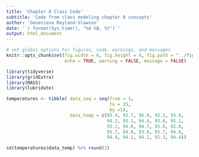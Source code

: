 ```yaml
---
title: 'Chapter 8 Class Code'
subtitle: 'Code from class modeling chapter 8 concepts' 
author: 'Genevieve Reyland-Slawson'
date: '`r format(Sys.time(), "%d %B, %Y")`'
output: html_document
---
```


```r
# set global options for figures, code, warnings, and messages
knitr::opts_chunk$set(fig.width = 6, fig.height = 4, fig.path = "../figs/",
                      echo = TRUE, warning = FALSE, message = FALSE)
```

``` r
library(tidyverse)
library(gridExtra)
library(MASS)
library(lubridate)
```

``` r
temperatures <- tibble( data_seq = seq(from = 1,
                                       to = 25,
                                       by =1),
                        data_temp = c(93.4, 93.7, 96.0, 93.1, 93.8,
                                      94.2, 93.1, 94.6, 93.8, 95.1,
                                      93.1, 94.6, 94.7, 93.6, 92.8,
                                      95.7, 94.0, 93.0, 93.7, 94.6,
                                      94.4, 94.1, 94.2, 92.3, 94.4)) 

sd(temperatures$data_temp) %>% round(2)
```